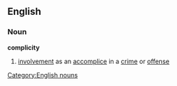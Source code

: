 ==English==
===Noun===
'''complicity'''
#[[involvement]] as an [[accomplice]] in a [[crime]] or [[offense]]
[[Category:English nouns]]